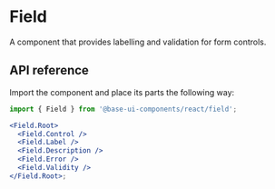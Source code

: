 # Field

<Subtitle>A component that provides labelling and validation for form controls.</Subtitle>

<Meta
  name="description"
  content="A high-quality, unstyled React field component that provides labelling and validation for form controls."
/>

<Demo path="./demos/hero" />

## API reference

Import the component and place its parts the following way:

```jsx title="Anatomy"
import { Field } from '@base-ui-components/react/field';

<Field.Root>
  <Field.Control />
  <Field.Label />
  <Field.Description />
  <Field.Error />
  <Field.Validity />
</Field.Root>;
```

<Reference component="Field" parts="Root, Label, Description, Error, Control, Validity" />
